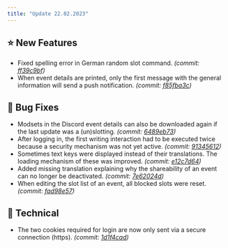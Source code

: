 ```yaml
---
title: "Update 22.02.2023"
---
```



<Releases server="2.1.1" serverNew frontend="1.1.1" frontendNew/>

## ⭐ New Features

* Fixed spelling error in German random slot command. *(commit:* [*ff39c9bf*](https://github.com/Alf-Melmac/slotbotServer/commit/ff39c9bf96b6c4b705e9013e675f3f2438df8402)*)*
* When event details are printed, only the first message with the general information will send a push notification. *(commit:* [*f85fba3c*](https://github.com/Alf-Melmac/slotbotServer/commit/f85fba3cdb7dc4f6f896f67fb3d4cf67953cb6e3)*)*

## 🐞 Bug Fixes

* Modsets in the Discord event details can also be downloaded again if the last update was a (un)slotting. *(commit:* [*6489eb73*](https://github.com/Alf-Melmac/slotbotServer/commit/6489eb738a09662436f01843df14df4b34b7878e)*)*
* After logging in, the first writing interaction had to be executed twice because a security mechanism was not yet active. *(commit:* [*91345612*](https://github.com/Alf-Melmac/slotbotServer/commit/91345612bef43a8fab582234b86d63c00c658e93)*)*
* Sometimes text keys were displayed instead of their translations. The loading mechanism of these was improved. *(commit:* [*e12c7d64*](https://github.com/Alf-Melmac/slotbot-frontend/commit/e12c7d643ed53ac2a9edba9524a87df2d5f707b1)*)*
* Added missing translation explaining why the shareability of an event can no longer be deactivated. *(commit:* [*7e62024d*](https://github.com/Alf-Melmac/slotbot-frontend/commit/7e62024d8338bcc0f96096024261b060c9bb84c6)*)*
* When editing the slot list of an event, all blocked slots were reset. *(commit:* [*fad98e57*](https://github.com/Alf-Melmac/slotbot-frontend/commit/fad98e5772c23e9047a85fc84dd2ccf015f56b0d)*)*

## 🔨 Technical

* The two cookies required for login are now only sent via a secure connection (https). *(commit:* [*1d1f4cad*](https://github.com/Alf-Melmac/slotbotServer/commit/1d1f4cadd0024a7f836383115a55ea08428b13df)*)*
